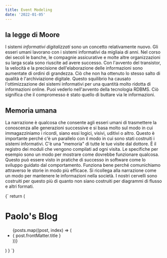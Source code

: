 ```yaml
---
title: Event Modeling
date: '2022-01-05'
---
```

## la legge di Moore
I sistemi _informativi digitalizzati_ sono un concetto relativamente nuovo. Gli esseri umani lavorano con i sistemi informativi da migliaia di anni. Nel corso dei secoli le banche, le compagnie assicurative e molte altre organizzazioni su larga scala sono riuscite ad avere successo.
Con l'avvento del transistor, la velocità e la precisione dell'elaborazione delle informazioni sono aumentate di ordini di grandezza. Ciò che non ha ottenuto lo stesso salto di qualità è l'archiviazione digitale. Questo squilibrio ha causato l'ottimizzazione dei sistemi informativi per una quantità molto ridotta di informazioni online. Puoi vederlo nell'avvento della tecnologia RDBMS. Ciò significa che il compromesso è stato quello di buttare via le informazioni.
## Memoria umana
La narrazione è qualcosa che consente agli esseri umani di trasmettere la conoscenza alle generazioni successive e si basa molto sul modo in cui immagazziniamo i ricordi, siano essi logici, visivi, uditivi o altro. Questo è importante perché c'è un parallelo con il modo in cui sono stati costruiti i sistemi informativi. C'è una "memoria" di tutte le tue visite dal dottore. È il registro dei moduli che vengono compilati ad ogni visita.
Le specifiche per esempio sono un modo per mostrare come dovrebbe funzionare qualcosa. Questo può essere visto in pratiche di successo in software come lo sviluppo guidato dal comportamento. Funziona bene perché comunichiamo attraverso le storie in modo più efficace. Si ricollega alla narrazione come un modo per mantenere le informazioni nella società. I nostri cervelli sono costruiti per questo più di quanto non siano costruiti per diagrammi di flusso e altri formati.

<SyntaxHighlighter language="javascript" showLineNumbers>
  {`
  return (
    <div>
      <h1>Paolo's Blog</h1>
      <ul>
        {posts.map((post, index) => (
          <li>
            <Link href={'/blog/' + post.route} passHref key={index}>
            { post.frontMatter.title }</Link>
          </li>
        ))}
      </ul>
    </div>
  )
}
  `}
</SyntaxHighlighter>